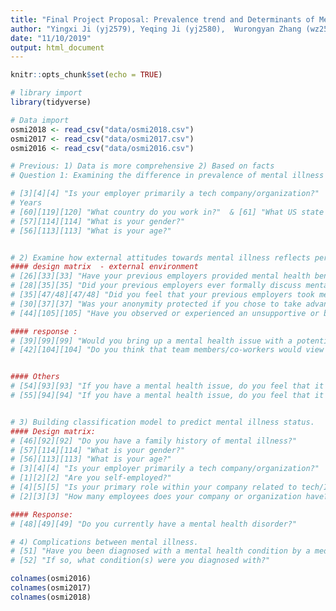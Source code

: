```yaml
---
title: "Final Project Proposal: Prevalence trend and Determinants of Mental Illness in Tech Company"
author: "Yingxi Ji (yj2579), Yeqing Ji (yj2580),  Wurongyan Zhang (wz2507), Yiling Yang (yy3018), Yanni Wang (yw3439)"
date: "11/10/2019"
output: html_document
---
```


```r
knitr::opts_chunk$set(echo = TRUE)
```

```r
# library import
library(tidyverse)
```


```r
# Data import
osmi2018 <- read_csv("data/osmi2018.csv")
osmi2017 <- read_csv("data/osmi2017.csv")
osmi2016 <- read_csv("data/osmi2016.csv")
```

```r

# Previous: 1) Data is more comprehensive 2) Based on facts
# Question 1: Examining the difference in prevalence of mental illness across types of company/ years / regions / gender / age / 

# [3][4][4] "Is your employer primarily a tech company/organization?"  
# Years
# [60][119][120] "What country do you work in?"  & [61] "What US state or territory do you work in?"   
# [57][114][114] "What is your gender?" 
# [56][113][113] "What is your age?"  


# 2) Examine how external attitudes towards mental illness reflects personal perception or behaviors.
#### design matrix  - external environment
# [26][33][33] "Have your previous employers provided mental health benefits?"     
# [28][35][35] "Did your previous employers ever formally discuss mental health (as part of a wellness campaign or other official communication)?" 
# [35][47/48][47/48] "Did you feel that your previous employers took mental health as seriously as physical health?"
# [30][37][37] "Was your anonymity protected if you chose to take advantage of mental health or substance abuse treatment resources with previous employers?" 
# [44][105][105] "Have you observed or experienced an unsupportive or badly handled response to a mental health issue in your current or previous workplace?" 

#### response :
# [39][99][99] "Would you bring up a mental health issue with a potential employer in an interview?"  
# [42][104][104] "Do you think that team members/co-workers would view you more negatively if they knew you suffered from a mental health issue?"


#### Others    
# [54][93][93] "If you have a mental health issue, do you feel that it interferes with your work when being treated effectively?"
# [55][94][94] "If you have a mental health issue, do you feel that it interferes with your work when NOT being treated effectively?"


# 3) Building classification model to predict mental illness status.
#### Design matrix:
# [46][92][92] "Do you have a family history of mental illness?" 
# [57][114][114] "What is your gender?" 
# [56][113][113] "What is your age?"
# [3][4][4] "Is your employer primarily a tech company/organization?"
# [1][2][2] "Are you self-employed?"
# [4][5][5] "Is your primary role within your company related to tech/IT?" *too many NAs
# [2][3][3] "How many employees does your company or organization have?"

#### Response:  
# [48][49][49] "Do you currently have a mental health disorder?" 

# 4) Complications between mental illness. 
# [51] "Have you been diagnosed with a mental health condition by a medical professional?" 
# [52] "If so, what condition(s) were you diagnosed with?"      

```

```r
colnames(osmi2016)
colnames(osmi2017)
colnames(osmi2018)
```